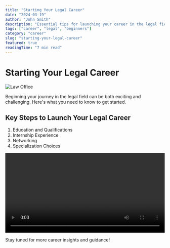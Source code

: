 ```yaml
---
title: "Starting Your Legal Career"
date: "2024-03-19"
author: "John Smith"
description: "Essential tips for launching your career in the legal field"
tags: ["career", "legal", "beginners"]
category: "career"
slug: "starting-your-legal-career"
featured: true
readingTime: "7 min read"
---
```


# Starting Your Legal Career

![Law Office](https://images.unsplash.com/photo-1581091226825-a6a2a5aee158)

Beginning your journey in the legal field can be both exciting and challenging. Here's what you need to know to get started.

## Key Steps to Launch Your Legal Career

1. Education and Qualifications
2. Internship Experience
3. Networking
4. Specialization Choices

<video width="100%" controls>
  <source src="/videos/legal-career-intro.mp4" type="video/mp4" />
  Your browser does not support the video tag.
</video>

Stay tuned for more career insights and guidance!